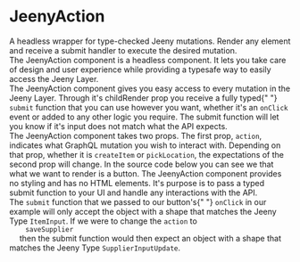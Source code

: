 
<Meta title="JeenyAction Docs" component={JeenyAction} />


<style>
  {`
    .subheading {
      --mediumdark: '#999999';
      font-weight: 900;
      font-size: 13px;
      color: #999;
      letter-spacing: 6px;
      line-height: 24px;
      text-transform: uppercase;
      margin-bottom: 12px;
      margin-top: 40px;
    }

    .link-list {
      display: grid;
      grid-template-columns: 1fr;
      grid-template-rows: 1fr 1fr;
      row-gap: 10px;
    }

    @media (min-width: 620px) {
      .link-list {
        row-gap: 20px;
        column-gap: 20px;
        grid-template-columns: 1fr 1fr;
      }
    }

    @media all and (-ms-high-contrast:none) {
    .link-list {
        display: -ms-grid;
        -ms-grid-columns: 1fr 1fr;
        -ms-grid-rows: 1fr 1fr;
      }
    }

    .link-item {
      display: block;
      padding: 20px 30px 20px 15px;
      border: 1px solid #00000010;
      border-radius: 5px;
      transition: background 150ms ease-out, border 150ms ease-out, transform 150ms ease-out;
      color: #333333;
      display: flex;
      align-items: flex-start;
    }

    .link-item:hover {
      border-color: #1EA7FD50;
      transform: translate3d(0, -3px, 0);
      box-shadow: rgba(0, 0, 0, 0.08) 0 3px 10px 0;
    }

    .link-item:active {
      border-color: #1EA7FD;
      transform: translate3d(0, 0, 0);
    }

    .link-item strong {
      font-weight: 700;
      display: block;
      margin-bottom: 2px;
    }

    .link-item img {
      height: 40px;
      width: 40px;
      margin-right: 15px;
      flex: none;
    }

    .link-item span {
      font-size: 14px;
      line-height: 20px;
    }

    .tip {
      display: inline-block;
      border-radius: 1em;
      font-size: 11px;
      line-height: 12px;
      font-weight: 700;
      background: #E7FDD8;
      color: #66BF3C;
      padding: 4px 12px;
      margin-right: 10px;
      vertical-align: top;
    }

    .tip-wrapper {
      font-size: 16px;
      line-height: 26px;
      margin-top: 24px;
      margin-bottom: 24px;
    }
    
    .explainer {
      font-size: 24px;
      line-height: 32px;
      margin-top: 40px;
      margin-bottom: 40px;
      background-color: #4f46e5;
      color: #ffffff;
      padding: 16px;
      border-radius: 8px;
      font-weight: 700;
    }

    .tip-wrapper code {
      font-size: 12px;
      display: inline-block;
    }

    .spacer {
      height: 24px
    }
  `}
</style>

# JeenyAction

<div className="explainer">
  A headless wrapper for type-checked Jeeny mutations. Render any element and
  receive a submit handler to execute the desired mutation.
</div>

<div className="tip-wrapper">
  The JeenyAction component is a headless component. It lets you take care of
  design and user experience while providing a typesafe way to easily access the
  Jeeny Layer.
</div>

<div className="tip-wrapper">
  The JeenyAction component gives you easy access to every mutation in the Jeeny
  Layer. Through it's childRender prop you receive a fully typed{" "}
  <code>submit</code> function that you can use however you want, whether it's
  an <code>onClick</code> event or added to any other logic you require. The
  submit function will let you know if it's input does not match what the API
  expects.
</div>

<div className="tip-wrapper">
  The JeenyAction component takes two props. The first prop, <code>action</code>,
  indicates what GraphQL mutation you wish to interact with. Depending on that prop,
  whether it is <code>createItem</code> or <code>pickLocation</code>, the expectations
  of the second prop will change. In the source code below you can see we that what
  we want to render is a button. The JeenyAction component provides no styling and
  has no HTML elements. It's purpose is to pass a typed submit function to your UI
  and handle any interactions with the API.
</div>

<div className="tip-wrapper">
  The <code>submit</code> function that we passed to our button's{" "}
  <code>onClick</code> in our example will only accept the object with a shape
  that matches the Jeeny Type
  <code>ItemInput</code>. If we were to change the <code>action</code> to <code>
    saveSupplier
  </code> then the submit function would then expect an object with a shape that
  matches the Jeeny Type <code>SupplierInputUpdate</code>.
</div>

<Source id="headless-components-jeenyaction--example" />
